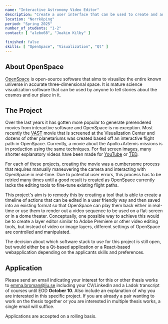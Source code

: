 ```yaml
---
name: "Interactive Astronomy Video Editor"
description: "Create a user interface that can be used to create and author interactions and flight path to be used in movie production from OpenSpace"
location: "Norrköping"
period: "Spring 2025"
number_of_students: "1-2"
contact: [ "alebo68", "Joakim Kilby" ]

finished: false
skills: [ "OpenSpace", "Visualization", "Qt" ]
---
```


## About OpenSpace
[OpenSpace](https://openspaceproject.com) is open-source software that aims to visualize the entire known universe in accurate three-dimensional space.  It is mature science visualization software that can be used by anyone to tell stories about the cosmos and our place in it.

## The Project
Over the last years it has gotten more popular to generate prerendered movies from interactive software and OpenSpace is no exception. Most recently the [VAST](https://visualiseringscenter.se/en/show/stort/) movie that is screened at the Visualization Center and dozens of other planetariums was created based off an interactive flight path in OpenSpace. Currently, a movie about the Apollo+Artemis missions is in production using the same techniques. For flat screen images, many shorter explanatory videos have been made for [YouTube](https://www.youtube.com/watch?v=E8rel2-kLJA&t=370s) or [TED](https://www.ted.com/talks/juna_kollmeier_the_most_detailed_map_of_galaxies_black_holes_and_stars_ever_made?subtitle=en).

For each of these projects, creating the movie was a cumbersome process that requires manually maneuvering the camera and interacting with OpenSpace in real-time. Due to potential user errors, this process has to be retried many times until a good result is created as OpenSpace currently lacks the editing tools to fine-tune existing flight paths.

This project's aim is to remedy this by creating a tool that is able to create a timeline of actions that can be edited in a user friendly way and then saved into an existing format so that OpenSpace can play them back either in real-time or use them to render out a video sequence to be used on a flat-screen or in a dome theater. Conceptually, one possible way to achieve this would be to create a layer editor similar to Adobe Premiere or other video editing tools, but instead of video or image layers, different settings of OpenSpace are controlled and manipulated.

The decision about which software stack to use for this project is still open, but would either be a Qt-based application or a React-based webapplication depending on the applicants skills and preferences.


## Application
Please send an email indicating your interest for this or other thesis works to [emma.broman@liu.se](mailto:emma.broman@liu.se) including your CV/LinkedIn and a Ladok transcript of courses until EOD **October 10**.
Also include an explanation of why you are interested in this specific project. If you are already a pair wanting to work on the thesis together or you are interested in multiple thesis works, a single email will suffice.

Applications are accepted on a rolling basis.
